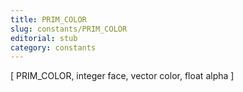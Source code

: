 ```yaml
---
title: PRIM_COLOR
slug: constants/PRIM_COLOR
editorial: stub
category: constants
---
```


<LSLConstant
	name="PRIM_COLOR"
	type="integer"
	value="18"
/>

[ PRIM_COLOR, integer face, vector color, float alpha ] 
